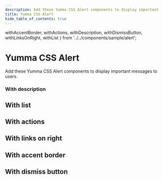 ```yaml
---
description: Add these Yumma CSS Alert components to display important messages to users.
title: Yumma CSS Alert
hide_table_of_contents: true
---
```


  withAccentBorder,
  withActions,
  withDescription,
  withDismissButton,
  withLinksOnRight,
  withList
} from '../../components/sample/alert';

# Yumma CSS Alert

Add these Yumma CSS Alert components to display important messages to users.

### With description

<Preview
  data = {withDescription}
  usePadding
  useTabs
  useVersion = 'release'
/>

## With list

<Preview
  data = {withList}
  usePadding
  useTabs
  useVersion = 'release'
/>

## With actions

<Preview
  data = {withActions}
  usePadding
  useTabs
  useVersion = 'release'
/>

## With links on right

<Preview
  data = {withLinksOnRight}
  usePadding
  useTabs
  useVersion = 'release'
/>

## With accent border

<Preview
  data = {withAccentBorder}
  usePadding
  useTabs
  useVersion = 'release'
/>

## With dismiss button

<Preview
  data = {withDismissButton}
  usePadding
  useTabs
  useVersion = 'release'
/>